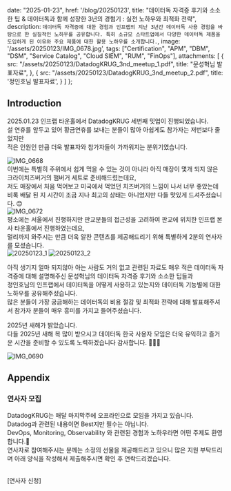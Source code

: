 
  date: "2025-01-23",
  href: '/blog/20250123',
  title: "데이터독 자격증 후기와 소소한 팁 & 데이터독과 함께 성장한 3년의 경험기 : 실전 노하우와 최적화 전략",
  description: `데이터독 자격증에 대한 경험과 인프랩의 지난 3년간 데이터독 사용 경험을 바탕으로 한 실질적인 노하우를 공유합니다. 특히 소규모 스타트업에서 다양한 데이터독 제품을 도입하게 된 이유와 주요 제품에 대한 활용 노하우를 소개합니다.`,
  image: '/assets/20250123/IMG_0678.jpg',
  tags: ["Certification", "APM", "DBM", "DSM", "Service Catalog", "Cloud SIEM", "RUM", "FinOps"],
  attachments: [
    {
      src: "/assets/20250123/DatadogKRUG_3nd_meetup_1.pdf",
      title: "문성혁님 발표자료",
    },
    {
      src: "/assets/20250123/DatadogKRUG_3nd_meetup_2.pdf",
      title: '정인호님 발표자료',
    }
  ]
};


## Introduction
2025.01.23 인프랩 타운홀에서 DatadogKRUG 세번째 밋업이 진행되었습니다. <br/>
설 연휴를 앞두고 있어 황금연휴를 보내는 분들이 많아 아쉽게도 참가자는 저번보다 줄었지만 <br/>
적은 인원인 만큼 더욱 발표자와 참가자들이 가까워지는 분위기였습니다. <br/>
<div className='flex items-center justify-center gap-x-2'>
  <img className='rounded-lg w-1/2' src={'/assets/20250123/IMG_0668.jpg'} alt="IMG_0668" />
</div>
이번에는 특별히 주위에서 쉽게 먹을 수 있는 것이 아니라 아직 매장이 몇개 되지 않은 크라이치즈버거의 햄버거 세트로 준비해드렸는데요, <br/>
저도 매장에서 처음 먹어보고 미국에서 먹었던 치즈버거의 느낌이 나서 너무 좋았는데 비록 배달 된 지 시간이 조금 지나 최고의 상태는 아니었지만 다들 맛있게 드셔주셨습니다. 😊
<div className='flex items-center gap-x-2'>
  <img className='rounded-lg' src={'/assets/20250123/IMG_0672.jpg'} alt="IMG_0672" />
</div>
평소에는 서울에서 진행하지만 판교분들의 접근성을 고려하여 판교에 위치한 인프랩 본사 타운홀에서 진행하였는데요, <br/>
멀리까지 와주시는 만큼 더욱 알찬 콘텐츠를 제공해드리기 위해 특별하게 2분의 연사자를 모셨습니다.
<div className='flex items-center justify-center gap-x-2'>
  <img className='rounded-lg w-1/2' src={'/images/og/20250123_1.png'} alt="20250123_1" />
  <img className='rounded-lg w-1/2' src={'/images/og/20250123_2.png'} alt="20250123_2" />
</div>

아직 생기지 얼마 되지않아 아는 사람도 거의 없고 관련된 자료도 매우 적은 데이터독 자격증에 대해 설명해주신 문성혁님의
데이터독 자격증 후기와 소소한 팁들과 <br/>
정인호님의 인프랩에서 데이터독을 어떻게 사용하고 있는지와 데이터독 기능별에 대한 노하우를 공유해주셨습니다. <br/>
많은 분들이 가장 궁금해하는 데이터독의 비용 절감 및 최적화 전략에 대해 발표해주셔서 참가자 분들이 매우 흥미를 가지고 들어주셨습니다. <br/>

2025년 새해가 밝았습니다. <br/>
다들 2025년 새해 복 많이 받으시고 데이터독 한국 사용자 모임은 더욱 유익하고 즐거운 시간을 준비할 수 있도록 노력하겠습니다 감사합니다. 🙇🏻‍♂️
<div className='flex items-center gap-x-2'>
  <img className='rounded-lg' src={'/assets/20250123/IMG_0690.jpg'} alt="IMG_0690" />
</div>


## Appendix

### 연사자 모집
DatadogKRUG는 매달 마지막주에 오프라인으로 모임을 가지고 있습니다. <br/>
Datadog과 관련된 내용이면 Best지만 필수는 아닙니다.<br/>
DevOps, Monitoring, Observability 와 관련된 경험과 노하우라면 어떤 주제도 환영합니다.🤗<br/>
연사자로 참여해주시는 분께는 소정의 선물을 제공해드리고 있으니 많은 지원 부탁드리며 아래 양식을 작성해서 제출해주시면 확인 후 연락드리겠습니다.<br/><br/>
<Link href='https://tally.so/r/wbLoBE' target='_blank' style={{textDecoration: 'none'}}>
  [연사자 신청]
</Link>
